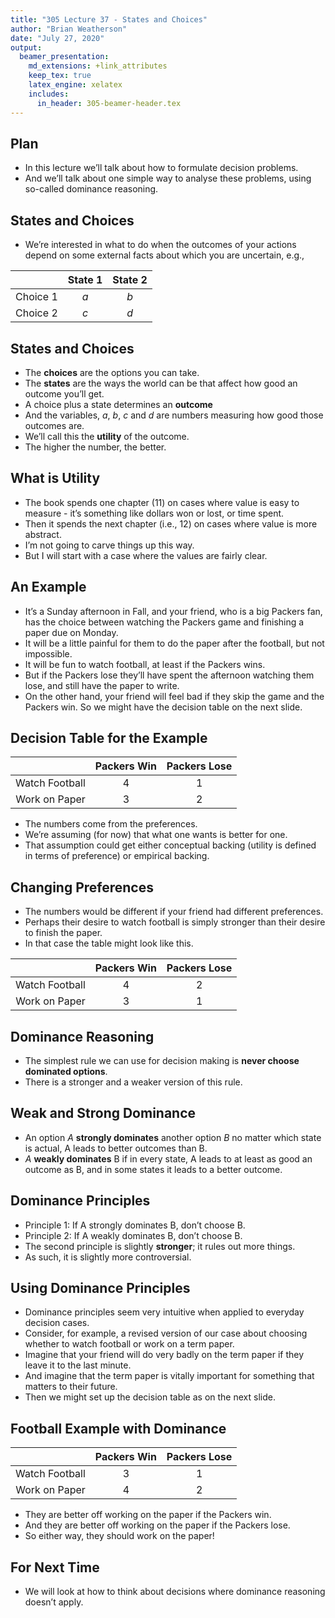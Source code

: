 ```yaml
---
title: "305 Lecture 37 - States and Choices"
author: "Brian Weatherson"
date: "July 27, 2020"
output: 
  beamer_presentation:
    md_extensions: +link_attributes
    keep_tex: true
    latex_engine: xelatex
    includes:
      in_header: 305-beamer-header.tex
---
```


## Plan

- In this lecture we'll talk about how to formulate decision problems.
- And we'll talk about one simple way to analyse these problems, using so-called dominance reasoning.

## States and Choices

- We're interested in what to do when the outcomes of your actions depend on some external facts about which you are uncertain, e.g., 

|          | State 1 | State 2 |
|---------:|:-------:|:-------:|
| Choice 1 | $a$     | $b$     |
| Choice 2 | $c$     | $d$     |

## States and Choices

- The **choices** are the options you can take. 
- The **states** are the ways the world can be that affect how good an outcome you'll get. 
- A choice plus a state determines an **outcome**
- And the variables, $a$, $b$, $c$ and $d$ are numbers measuring how good those outcomes are. 
- We'll call this the **utility** of the outcome.
- The higher the number, the better.

## What is Utility

- The book spends one chapter (11) on cases where value is easy to measure - it's something like dollars won or lost, or time spent.
- Then it spends the next chapter (i.e., 12) on cases where value is more abstract.
- I'm not going to carve things up this way.
- But I will start with a case where the values are fairly clear.

## An Example

- It's a Sunday afternoon in Fall, and your friend, who is a big Packers fan, has the choice between watching the Packers game and finishing a paper due on Monday. 
- It will be a little painful for them to do the paper after the football, but not impossible. 
- It will be fun to watch football, at least if the Packers wins.
- But if the Packers lose they'll have spent the afternoon watching them lose, and still have the paper to write. 
- On the other hand, your friend will feel bad if they skip the game and the Packers win. So we might have the decision table on the next slide.

## Decision Table for the Example

|                | Packers Win | Packers Lose |
|---------------:|:-----------:|:------------:|
| Watch Football |      4      |      1       |
| Work on Paper  |      3      |      2       |

- The numbers come from the preferences.
- We're assuming (for now) that what one wants is better for one.
- That assumption could get either conceptual backing (utility is defined in terms of preference) or empirical backing.

## Changing Preferences

- The numbers would be different if your friend had different preferences. 
- Perhaps their desire to watch football is simply stronger than their desire to finish the paper.
- In that case the table might look like this.

|                | Packers Win | Packers Lose |
|---------------:|:-----------:|:------------:|
| Watch Football |      4      |      2       |
| Work on Paper  |      3      |      1       |


## Dominance Reasoning

- The simplest rule we can use for decision making is **never choose dominated options**. 
- There is a stronger and a weaker version of this rule.

## Weak and Strong Dominance

- An option $A$ **strongly dominates** another option $B$ no matter which state is actual, A leads to better outcomes than B.  \pause 
- $A$ **weakly dominates** B if in every state, A leads to at least as good an outcome as B, and in some states it leads to a better outcome.

## Dominance Principles

- Principle 1: If A strongly dominates B, don't choose B.
- Principle 2: If A weakly dominates B, don't choose B.
- The second principle is slightly **stronger**; it rules out more things.
- As such, it is slightly more controversial.

## Using Dominance Principles

- Dominance principles seem very intuitive when applied to everyday decision cases. 
- Consider, for example, a revised version of our case about choosing whether to watch football or work on a term paper. 
- Imagine that your friend will do very badly on the term paper if they leave it to the last minute. 
- And imagine that the term paper is vitally important for something that matters to their future. 
- Then we might set up the decision table as on the next slide.

## Football Example with Dominance

|                | Packers Win | Packers Lose |
|---------------:|:-----------:|:------------:|
| Watch Football |      3      |      1       |
| Work on Paper  |      4      |      2       |

- They are better off working on the paper if the Packers win.
- And they are better off working on the paper if the Packers lose.
- So either way, they should work on the paper!

## For Next Time

- We will look at how to think about decisions where dominance reasoning doesn't apply.